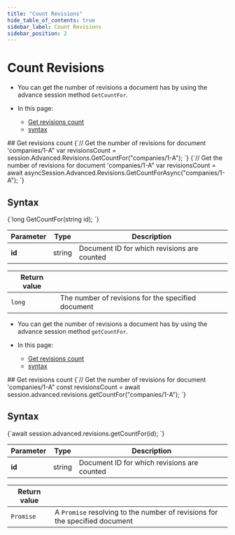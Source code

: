 ---
title: "Count Revisions"
hide_table_of_contents: true
sidebar_label: Count Revisions
sidebar_position: 2
---




# Count Revisions
<LanguageSwitcher supportedLanguages={supportedLanguages} />
<LanguageContent language="csharp">

<Admonition type="note" title="Note">

* You can get the number of revisions a document has by using the advance session method `GetCountFor`.

* In this page:  
   * [Get revisions count](../../../../document-extensions/revisions/client-api/session/counting.mdx#get-revisions-count)
   * [syntax](../../../../document-extensions/revisions/client-api/session/counting.mdx#syntax)

</Admonition>
## Get revisions count

<Tabs groupId='languageSyntax'>
<TabItem value="Sync" label="Sync">
<CodeBlock language="csharp">
{`// Get the number of revisions for document 'companies/1-A"
var revisionsCount = session.Advanced.Revisions.GetCountFor("companies/1-A");
`}
</CodeBlock>
</TabItem>
<TabItem value="Async" label="Async">
<CodeBlock language="csharp">
{`// Get the number of revisions for document 'companies/1-A"
var revisionsCount = await asyncSession.Advanced.Revisions.GetCountForAsync("companies/1-A");
`}
</CodeBlock>
</TabItem>
</Tabs>



## Syntax

<TabItem value="syntax" label="syntax">
<CodeBlock language="csharp">
{`long GetCountFor(string id);
`}
</CodeBlock>
</TabItem>

| Parameter | Type | Description |
| - | - | - |
| **id** | string | Document ID for which revisions are counted |

| Return value | |
| - | - |
| `long` | The number of revisions for the specified document |




</LanguageContent>
<LanguageContent language="nodejs">

<Admonition type="note" title="Note">

* You can get the number of revisions a document has by using the advance session method `getCountFor`.

* In this page:  
   * [Get revisions count](../../../../document-extensions/revisions/client-api/session/counting.mdx#get-revisions-count)
   * [syntax](../../../../document-extensions/revisions/client-api/session/counting.mdx#syntax)

</Admonition>
## Get revisions count

<TabItem value="getCount" label="getCount">
<CodeBlock language="js">
{`// Get the number of revisions for document 'companies/1-A"
const revisionsCount = await session.advanced.revisions.getCountFor("companies/1-A");
`}
</CodeBlock>
</TabItem>



## Syntax

<TabItem value="syntax" label="syntax">
<CodeBlock language="js">
{`await session.advanced.revisions.getCountFor(id);
`}
</CodeBlock>
</TabItem>

| Parameter | Type | Description |
| - | - | - |
| **id** | string | Document ID for which revisions are counted |

| Return value | |
| - | - |
| `Promise` | A `Promise` resolving to the number of revisions for the specified document |




</LanguageContent>

<!---
### Document Extensions
- [Document Revisions Overview](../../../../document-extensions/revisions/overview)
- [Revert Revisions](../../../../document-extensions/revisions/revert-revisions)
- [Revisions and Other Features](../../../../document-extensions/revisions/revisions-and-other-features)

### Client API
- [Revisions: API Overview](../../../../document-extensions/revisions/client-api/overview)
- [Operations: Configuring Revisions](../../../../document-extensions/revisions/client-api/operations/configure-revisions)
- [Session: Loading Revisions](../../../../document-extensions/revisions/client-api/session/loading)
- [Session: Including Revisions](../../../../document-extensions/revisions/client-api/session/including)

### Studio
- [Settings: Document Revisions](../../../../studio/database/settings/document-revisions)
- [Document Extensions: Revisions](../../../../studio/database/document-extensions/revisions)


-->